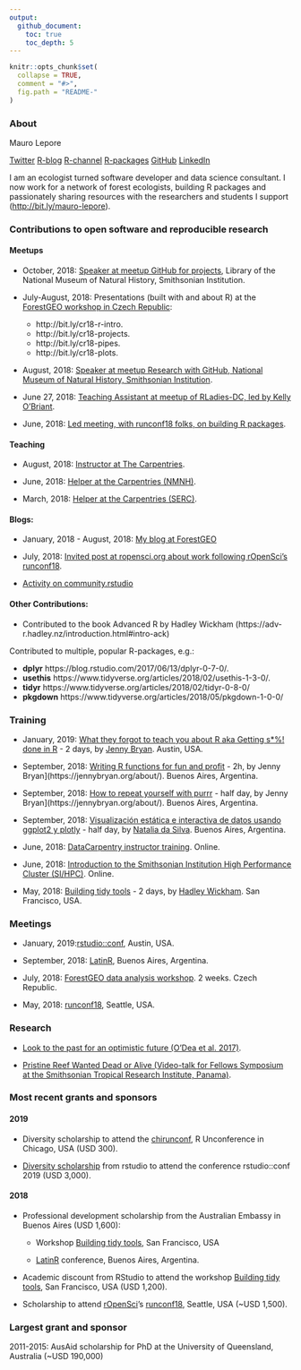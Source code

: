 ```yaml
---
output:
  github_document:
    toc: true
    toc_depth: 5
---
```


```r
knitr::opts_chunk$set(
  collapse = TRUE,
  comment = "#>",
  fig.path = "README-"
)
```

### About

Mauro Lepore

[Twitter](https://twitter.com/mauro_lepore)
[R-blog](https://fgeo.netlify.com/)
[R-channel](http://bit.ly/r-videos)
[R-packages](https://forestgeo.github.io/fgeo)
[GitHub](https://github.com/maurolepore)
[LinkedIn](https://www.linkedin.com/in/mauro-lepore)

I am an ecologist turned software developer and data science consultant. I now work for a network of forest ecologists, building R packages and passionately sharing resources with the researchers and students I support (<http://bit.ly/mauro-lepore>).

### Contributions to open software and reproducible research

#### Meetups

* October, 2018: [Speaker at meetup GitHub for projects](http://bit.ly/2pOrRXo), Library of the National Museum of Natural History, Smithsonian Institution.

* July-August, 2018: Presentations (built with and about R) at the [ForestGEO workshop in Czech Republic](http://bit.ly/event-cr18):
    * http://bit.ly/cr18-r-intro.
    * http://bit.ly/cr18-projects.
    * http://bit.ly/cr18-pipes.
    * http://bit.ly/cr18-plots.

* August, 2018: [Speaker at meetup Research with GitHub, National Museum of Natural History, Smithsonian Institution](http://bit.ly/research-with-github).

* June 27, 2018: [Teaching Assistant at meetup of RLadies-DC, led by Kelly O'Briant](https://twitter.com/kellrstats, https://www.meetup.com/rladies-dc/events/251799760/).

* June, 2018: [Led meeting, with runconf18 folks, on building R packages](https://twitter.com/mauro_lepore/status/1008136303182008320).

#### Teaching

* August, 2018: [Instructor at The Carpentries](https://kokbent.github.io/2018-09-29-tamu-kingsville/).

* June, 2018: [Helper at the Carpentries (NMNH)](https://smithsonianworkshops.github.io/2018-06-12-nmnh/).

* March, 2018: [Helper at the Carpentries (SERC)](https://smithsonianworkshops.github.io/2018-03-07-serc/).

#### Blogs:

* January, 2018 - August, 2018: [My blog at ForestGEO](https://fgeo.netlify.com/)

* July, 2018: [Invited post at ropensci.org about work following rOpenSci's runconf18](https://ropensci.org/blog/2018/07/17/pkginspector/).

* [Activity on community.rstudio](https://community.rstudio.com/u/mauro_lepore/summary)

#### Other Contributions:

* Contributed to the book Advanced R by Hadley Wickham (https://adv-r.hadley.nz/introduction.html#intro-ack)

Contributed to multiple, popular R-packages, e.g.:

* __dplyr__ https://blog.rstudio.com/2017/06/13/dplyr-0-7-0/.
* __usethis__ https://www.tidyverse.org/articles/2018/02/usethis-1-3-0/.
* __tidyr__ https://www.tidyverse.org/articles/2018/02/tidyr-0-8-0/
* __pkgdown__ https://www.tidyverse.org/articles/2018/05/pkgdown-1-0-0/



### Training

* January, 2019: [What they forgot to teach you about R aka Getting s*%! done in R](https://whattheyforgot.org/) - 2 days, by [Jenny Bryan](https://jennybryan.org/about/). Austin, USA.

* September, 2018: [Writing R functions for fun and profit](https://www.meetup.com/rladies-buenos-aires/events/253987224/) - 2h, by Jenny Bryan](https://jennybryan.org/about/). Buenos Aires, Argentina.

* September, 2018: [How to repeat yourself with purrr](http://latin-r.com/schedule/#session-3) - half day, by Jenny Bryan](https://jennybryan.org/about/).  Buenos Aires, Argentina.

* September, 2018: [Visualización estática e interactiva de datos usando ggplot2 y plotly](http://latin-r.com/schedule/#session-1) - half day, by [Natalia da Silva](http://natydasilva.com/). Buenos Aires, Argentina.

* June, 2018: [DataCarpentry instructor training](https://i.imgur.com/f86ieG4.png). Online.

* June, 2018: [Introduction to the Smithsonian Institution High Performance Cluster (SI/HPC)](https://i.imgur.com/kObg0FC.png). Online.

* May, 2018: [Building tidy tools](https://blog.rstudio.com/2018/04/09/building-tidy-tools-workshop/) - 2 days, by [Hadley Wickham](http://hadley.nz/). San Francisco, USA.

### Meetings

* January, 2019:[rstudio::conf](https://www.rstudio.com/conference/), Austin, USA.

* September, 2018: [LatinR](https://i.imgur.com/TMYMQEf.png), Buenos Aires, Argentina.

* July, 2018: [ForestGEO data analysis workshop](https://www.forestgeo.si.edu/2018-forestgeo-dynamics-workshop-czech-republic). 2 weeks. Czech Republic.

* May, 2018: [runconf18](http://unconf18.ropensci.org/#participants), Seattle, USA.



### Research

* [Look to the past for an optimistic future (O'Dea et al. 2017)](https://goo.gl/U3aBC2).

* [Pristine Reef Wanted Dead or Alive (Video-talk for Fellows Symposium at the Smithsonian Tropical Research Institute, Panama)](https://www.youtube.com/watch?v=MM29AB-52HY).



### Most recent grants and sponsors

#### 2019

* Diversity scholarship to attend the [chirunconf](https://chirunconf.github.io/), R Unconference in Chicago, USA (USD 300).

* [Diversity scholarship](https://blog.rstudio.com/2018/08/10/rstudio-conf-2019-diversity-scholarships/) from rstudio to attend the conference rstudio::conf 2019 (USD 3,000).

#### 2018

* Professional development scholarship from the Australian Embassy in Buenos Aires (USD 1,600):
    
    * Workshop [Building tidy tools](https://blog.rstudio.com/2018/04/09/building-tidy-tools-workshop/), San Francisco, USA
    
    * [LatinR](http://latin-r.com/) conference, Buenos Aires, Argentina.

* Academic discount from RStudio to attend the workshop [Building tidy tools](https://blog.rstudio.com/2018/04/09/building-tidy-tools-workshop/), San Francisco, USA (USD 1,200).

* Scholarship to attend [rOpenSci](https://ropensci.org/)'s [runconf18](http://unconf18.ropensci.org/#participants), Seattle, USA (~USD 1,500).

### Largest grant and sponsor

2011-2015: AusAid scholarship for PhD at the University of Queensland, Australia (~USD 190,000)
